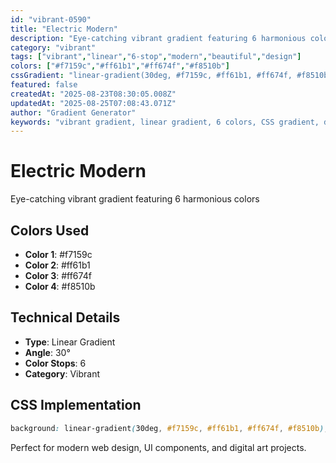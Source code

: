 ```yaml
---
id: "vibrant-0590"
title: "Electric Modern"
description: "Eye-catching vibrant gradient featuring 6 harmonious colors"
category: "vibrant"
tags: ["vibrant","linear","6-stop","modern","beautiful","design"]
colors: ["#f7159c","#ff61b1","#ff674f","#f8510b"]
cssGradient: "linear-gradient(30deg, #f7159c, #ff61b1, #ff674f, #f8510b)"
featured: false
createdAt: "2025-08-23T08:30:05.008Z"
updatedAt: "2025-08-25T07:08:43.071Z"
author: "Gradient Generator"
keywords: "vibrant gradient, linear gradient, 6 colors, CSS gradient, design, #f7159c, #ff61b1, #ff674f, #f8510b"
---
```


# Electric Modern

Eye-catching vibrant gradient featuring 6 harmonious colors

## Colors Used
- **Color 1**: #f7159c
- **Color 2**: #ff61b1
- **Color 3**: #ff674f
- **Color 4**: #f8510b

## Technical Details
- **Type**: Linear Gradient
- **Angle**: 30°
- **Color Stops**: 6
- **Category**: Vibrant

## CSS Implementation
```css
background: linear-gradient(30deg, #f7159c, #ff61b1, #ff674f, #f8510b);
```

Perfect for modern web design, UI components, and digital art projects.
